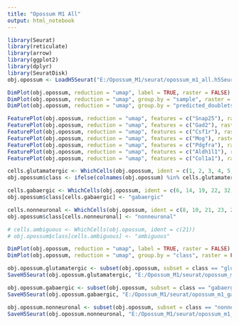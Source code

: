 ```yaml
---
title: "Opossum M1 All"
output: html_notebook
---
```


```r

library(Seurat)
library(reticulate)
library(arrow)
library(ggplot2)
library(dplyr)
library(SeuratDisk)
obj.opossum <- LoadH5Seurat("E:/Opossum_M1/seurat/opossum_m1_all.h5Seurat")

```


```r

DimPlot(obj.opossum, reduction = "umap", label = TRUE, raster = FALSE) + NoLegend() + xlim(-15, 12) + ylim(-15, 12) + coord_equal()
DimPlot(obj.opossum, reduction = "umap", group.by = "sample", raster = FALSE) + xlim(-15, 12) + ylim(-15, 12) + coord_equal()
DimPlot(obj.opossum, reduction = "umap", group.by = "predicted_doublets", raster = FALSE) + xlim(-15, 12) + ylim(-15, 12) + coord_equal()

```


```r

FeaturePlot(obj.opossum, reduction = "umap", features = c("Snap25"), raster = FALSE) + NoLegend() + xlim(-15, 12) + ylim(-15, 12) + coord_equal()
FeaturePlot(obj.opossum, reduction = "umap", features = c("Gad2"), raster = FALSE) + NoLegend() + xlim(-15, 12) + ylim(-15, 12) + coord_equal()
FeaturePlot(obj.opossum, reduction = "umap", features = c("Csf1r"), raster = FALSE) + NoLegend() + xlim(-15, 12) + ylim(-15, 12) + coord_equal()
FeaturePlot(obj.opossum, reduction = "umap", features = c("Mog"), raster = FALSE) + NoLegend() + xlim(-15, 12) + ylim(-15, 12) + coord_equal()
FeaturePlot(obj.opossum, reduction = "umap", features = c("Pdgfra"), raster = FALSE) + NoLegend() + xlim(-15, 12) + ylim(-15, 12) + coord_equal()
FeaturePlot(obj.opossum, reduction = "umap", features = c("Aldh1l1"), raster = FALSE) + NoLegend() + xlim(-15, 12) + ylim(-15, 12) + coord_equal()
FeaturePlot(obj.opossum, reduction = "umap", features = c("Col1a1"), raster = FALSE) + NoLegend() + xlim(-15, 12) + ylim(-15, 12) + coord_equal()

```


```r

cells.glutamatergic <- WhichCells(obj.opossum, ident = c(1, 2, 3, 4, 5, 7, 9, 11, 12, 13, 15, 16, 17, 18, 20, 24, 28, 30))
obj.opossum$class <- ifelse(colnames(obj.opossum) %in% cells.glutamatergic, "glutamatergic", "ambiguous")

cells.gabaergic <- WhichCells(obj.opossum, ident = c(6, 14, 19, 22, 32, 33))
obj.opossum$class[cells.gabaergic] <- "gabaergic"

cells.nonneuronal <- WhichCells(obj.opossum, ident = c(8, 10, 21, 23, 25, 26, 27, 29))
obj.opossum$class[cells.nonneuronal] <- "nonneuronal"

# cells.ambiguous <- WhichCells(obj.opossum, ident = c(21))
# obj.opossum$class[cells.ambiguous] <- "ambiguous"

```


```r

DimPlot(obj.opossum, reduction = "umap", label = TRUE, raster = FALSE) + NoLegend() + xlim(-15, 12) + ylim(-15, 12) + coord_equal()
DimPlot(obj.opossum, reduction = "umap", group.by = "class", raster = FALSE) + xlim(-15, 12) + ylim(-15, 12) + coord_equal()

```


```r

obj.opossum.glutamatergic <- subset(obj.opossum, subset = class == "glutamatergic")
SaveH5Seurat(obj.opossum.glutamatergic, "E:/Opossum_M1/seurat/opossum_m1_glutamatergic.h5seurat", overwrite = TRUE, verbose = TRUE)

obj.opossum.gabaergic <- subset(obj.opossum, subset = class == "gabaergic")
SaveH5Seurat(obj.opossum.gabaergic, "E:/Opossum_M1/seurat/opossum_m1_gabaergic.h5seurat", overwrite = TRUE, verbose = TRUE)

obj.opossum.nonneuronal <- subset(obj.opossum, subset = class == "nonneuronal")
SaveH5Seurat(obj.opossum.nonneuronal, "E:/Opossum_M1/seurat/opossum_m1_nonneuronal.h5seurat", overwrite = TRUE, verbose = TRUE)

```

